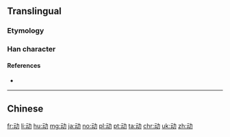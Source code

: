 {{also|動|働}}
==Translingual==
{{stroke order|type=animate}}

===Etymology===
{{Han simp|動|f=重|t=云}}

===Han character===
{{Han char|rn=19|rad=力|as=04|sn=6|four=|canj=MIKS|ids=⿰云力}}

====References====
* {{Han ref|kx=0146.241|hdz=10367.020|uh=52A8|ud=21160}}

----

==Chinese==
{{zh-see|動}}

[[fr:动]]
[[li:动]]
[[hu:动]]
[[mg:动]]
[[ja:动]]
[[no:动]]
[[pl:动]]
[[pt:动]]
[[ta:动]]
[[chr:动]]
[[uk:动]]
[[zh:动]]